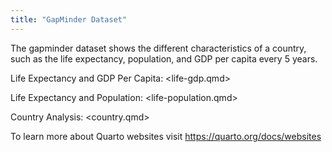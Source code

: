 ```yaml
---
title: "GapMinder Dataset"
---
```


The gapminder dataset shows the different characteristics of a country, such as the life expectancy, population, and GDP per capita every 5 years.

Life Expectancy and GDP Per Capita: <life-gdp.qmd>

Life Expectancy and Population: <life-population.qmd>

Country Analysis: <country.qmd>




To learn more about Quarto websites visit <https://quarto.org/docs/websites>
